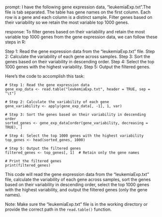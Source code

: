 prompt:
I have the following gene expression data, "leukemiaExp.txt".The file is tab separated. The table has gene names on the first column. Each row is a gene and each column is a distinct sample.  Filter genes based on their variability so we retain the most variable top 1000 genes. 

response:
To filter genes based on their variability and retain the most variable top 1000 genes from the gene expression data, we can follow these steps in R:

Step 1: Read the gene expression data from the "leukemiaExp.txt" file.
Step 2: Calculate the variability of each gene across samples.
Step 3: Sort the genes based on their variability in descending order.
Step 4: Select the top 1000 genes with the highest variability.
Step 5: Output the filtered genes.

Here's the code to accomplish this task:

```
# Step 1: Read the gene expression data
gene_exp_data <- read.table("leukemiaExp.txt", header = TRUE, sep = "\t")

# Step 2: Calculate the variability of each gene
gene_variability <- apply(gene_exp_data[, -1], 1, var)

# Step 3: Sort the genes based on their variability in descending order
sorted_genes <- gene_exp_data[order(gene_variability, decreasing = TRUE), ]

# Step 4: Select the top 1000 genes with the highest variability
top_genes <- head(sorted_genes, 1000)

# Step 5: Output the filtered genes
filtered_genes <- top_genes[, 1]  # Retain only the gene names

# Print the filtered genes
print(filtered_genes)
```

This code will read the gene expression data from the "leukemiaExp.txt" file, calculate the variability of each gene across samples, sort the genes based on their variability in descending order, select the top 1000 genes with the highest variability, and output the filtered genes (only the gene names).

Note: Make sure the "leukemiaExp.txt" file is in the working directory or provide the correct path in the `read.table()` function.
